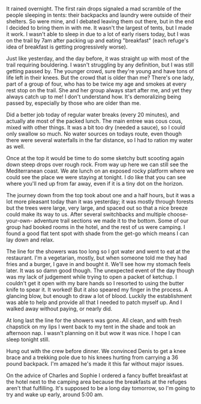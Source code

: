 It rained overnight. The first rain drops signaled a mad scramble of the people
sleeping in tents: their backpacks and laundry were outside of their shelters.
So were mine, and I debated leaving them out there, but in the end I decided to
bring them in with me. It wasn't the largest of tents, but I made it work. I
wasn't able to sleep in due to a lot of early risers today, but I was on the
trail by 7am after packing up and eating "breakfast" (each refuge's idea of
breakfast is getting progressively worse).

<Stats
  gain="2939"
  garmin="11451226190"
  loss="2419"
  miles="4.75"
  steps="13863"
/>

Just like yesterday, and the day before, it was straight up with most of the
trail requiring bouldering. I wasn't struggling by any definition, but I was
still getting passed by. The younger crowd, sure they're young and have tons of
life left in their knees. But the crowd that is older than me? There's one lady,
part of a group of four, who has to be twice my age and smokes at every rest
stop on the trail. She and her group always start after me, and yet they always
catch up to me! I don't understand how. It's demoralizing being passed by,
especially by those who are older than me.

Did a better job today of regular water breaks (every 20 minutes), and actually
ate most of the packed lunch. The main entree was cous cous, mixed with other
things. It was a bit too dry (needed a sauce), so I could only swallow so much.
No water sources on todays route, even though there were several waterfalls in
the far distance, so I had to ration my water as well.

Once at the top it would be time to do some sketchy butt scooting again down
steep drops over rough rock. From way up here we can still see the Mediterranean
coast. We ate lunch on an exposed rocky platform where we could see the place
we were staying at tonight. I do like that you can see where you'll ned up from
far away, even if it is a tiny dot on the horizon.

The journey down from the top took about one and a half hours, but it was a
lot more pleasant today than it was yesterday; it was mostly through forests but
the trees were large, very large, and spaced out so that a nice breeze could
make its way to us. After several switchbacks and multiple choose-your-own-
adventure trail sections we made it to the bottom. Some of our group had booked
rooms in the hotel, and the rest of us were camping. I found a good flat tent
spot with shade from the get-go which means I can lay down and relax.

The line for the showers was too long so I got water and went to eat at the
restaurant. I'm a vegetarian, mostly, but when someone told me they had fries
and a burger, I gave in and bought it. We'll see how my stomach feels later.
It was so damn good though. The unexpected event of the day though was my lack
of judgement while trying to open a packet of ketchup. I couldn't get it open
with my bare hands so I resorted to using the butter knife to spear it. It
worked! But it also speared my finger in the process. A glancing blow, but
enough to draw a lot of blood. Luckily the establishment was able to help and
provide all that I needed to patch myself up. And I walked away without paying,
or nearly did.

At long last the line for the showers was gone. All clean, and with fresh
chapstick on my lips I went back to my tent in the shade and took an afternoon
nap. I wasn't planning on it but wow it was nice. I hope I can sleep tonight
still.

Hung out with the crew before dinner. We convinced Denis to get a knee brace
and a trekking pole due to his knees hurting from carrying a 36 pound backpack.
I'm amazed he's made it this far without major issues.

On the advice of Charles and Sophie I ordered a fancy buffet breakfast at the
hotel next to the camping area because the breakfasts at the refuges aren't that
fulfilling. It's supposed to be a long day tomorrow, so I'm going to try and
wake up early, around 5:00 am.
